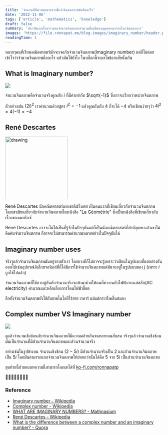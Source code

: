 ```yaml
---
title: 'จำนวนที่มีความหมายจากชื่อว่าจินตนาการมันคืออะไร'
date: '2022-11-06'
tags: ['article', 'mathematics', 'knowledge']
draft: false
summary: 'ประวัติและเรื่องราวของจำนวนจินตภาพจำนวนที่เหมือนหลุดออกมาจากโลกจินตนาการ'
images: 'https://file.ronnapat.me/blog-images/imaginary_number/header.png'
readingTime: 1
---
```


หลายๆคนที่เรียนคณิตศาสตร์มักจะเจอกับจำนวนจินตภาพ(Imaginary number) แต่ก็ไม่ค่อยเข้าใจว่าจำนวนจินตภาพคืออะไร แล้วมันใช้ยังไง ในบล็อกนี้จะมาไขข้อสงสัยนั้นกัน

## What is Imaginary number?

![](https://file.ronnapat.me/blog-images/imaginary_number/header.png)

จำนวนจินตภาพคือจำนวนจริงคูณกับ $i$ ที่มีค่าเท่ากับ $\sqrt{-1}$ ซึ่งเราจะเรียกว่าหน่วยจินตภาพ

ตัวอย่างเช่น $(2i)^2$ เราคำนวณด้วยสูตร $i^2 = -1$ แล้วคูณกันกับ $4$ ก็จะได้ $-4$ หรือเขียนง่ายๆว่า $4i^2 = 4(-1) = -4$

## René Descartes

<img
  src="https://file.ronnapat.me/blog-images/imaginary_number/1.jpg"
  alt="drawing"
  class="block mr-auto ml-auto"
  width="200"
/>

René Descartes นักคณิตศาสตร์แห่งชาติฝรั่งเศส เป็นคนแรกที่เขียนเกี่ยวกับจำนวนจินตภาพ โดยเขาเขียนเกี่ยวกับจำนวนจินตภาพในหนังสือ "La Géométrie" ซึ่งเป็นหนังสือที่เขียนเกี่ยวกับเรื่องของเมทริกซ์

René Descartes อาจจะไม่ได้เป็นที่รู้จักในปัจจุบันแต่ก็เป็นนักคณิตศาสตร์ที่สำคัญเพราะถ้าเขาไม่คิดค้นจำนวนจินตภาพ ก็อาจจะไม่สามารณคำนวณหลายอย่างในปัจจุบันได้

## Imaginary number uses

จริงๆแล้วจำนวนจินตภาพมันอยู่รอบตัวเรา โดยบางทีก็ไม่อาจจะรู้เพราะว่าเขียนในรูปแบบที่แตกต่างกันออกไปเช่นอุปกรณ์อิเล็กทรอนิกส์ที่ก็ได้มีการใช้จำนวนจินตภาพแต่มันจะอยู่ในรูปแบบของ $j$ (เพราะ $i$ ถูกใช้ไปแล้ว)

จำนวนจินตภาพที่ใช้ควบคู่กันกับจำนวนจริงจะเข้ามาช่วยให้คนที่ทางานกับไฟฟ้ากระแสสลับ(AC electricity) คำนวณและหลีกเลี่ยงการโดนไฟฟ้าช็อต

อีกทั้งจำนวนจินตภาพยังใช้กับเทคโนโลยีไร้สาย เรดาร์ แม้แต่กระทั้งคลื่นสมอง

## Complex number VS Imaginary number

![](https://file.ronnapat.me/blog-images/imaginary_number/2.jpg)

ดูแล้วจำนวนเชิงซ้อนกับจำนวนจินตภาพก็มีความคล้ายกันจนหลายคนสับสน จริงๆแล้วจำนวนเชิงซ้อนมันเป็นจำนวนที่มีส่วนจำนวนจินตภาพและส่วนจำนวนจริง

อย่างเช่นในรูปข้างบน จำนวนเชิงซ้อน $(2-5i)$ มีส่วนจำนวนจริงเป็น $2$ และส่วนจำนวนจินตภาพเป็น $5i$ โดยมันสามารถแยกจำนวนจินตภาพให้ย่อยกว่านั้นได้คือ $5$ จาก $5i$ เป็นส่วนจำนวนจินตภาพ

สุดท้ายนี้ถ้าชอบบทความนี้สามารถโดเนทได้ที่ [ko-fi.com/ronnapatp](https://ko-fi.com/ronnapatp)

🙏🏻🙏🏻🙏🏻🙏🏻

### Reference

- [Imaginary number - Wikipedia](https://en.wikipedia.org/wiki/Imaginary_number)
- [Complex number - Wikipedia](https://en.wikipedia.org/wiki/Complex_number)
- [WHAT ARE IMAGINARY NUMBERS? - Mathnasium](https://www.mathnasium.com/blog/what-are-imaginary-numbers)
- [René Descartes - Wikipedia](https://en.wikipedia.org/wiki/Ren%C3%A9_Descartes)
- [What is the difference between a complex number and an imaginary number? - Quora](https://www.quora.com/What-is-the-difference-between-a-complex-number-and-an-imaginary-number)
